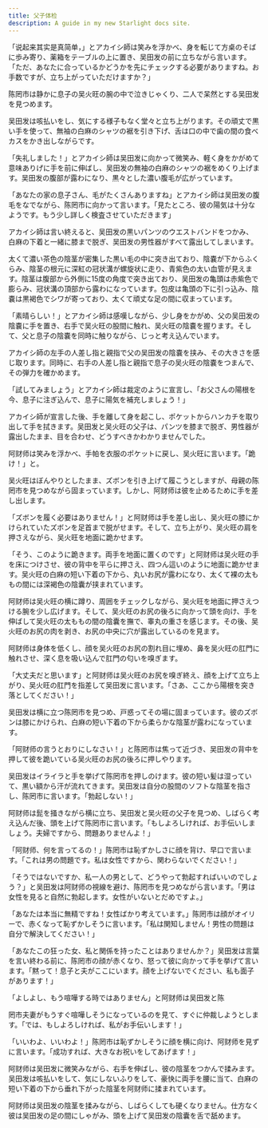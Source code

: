 ```yaml
---
title: 父子体检
description: A guide in my new Starlight docs site.
---
```


「说起来其实是真简单，」とアカイシ師は笑みを浮かべ、身を転じて方桌のそばに歩み寄り、薬箱をテーブルの上に置き、吴田发の前に立ちながら言います。「ただ、あなたに合っているかどうかを先にチェックする必要がありますね。お手数ですが、立ち上がっていただけますか？」

陈罔市は静かに息子の吴火旺の腕の中で泣きじゃくり、二人で呆然とする吴田发を見つめます。

吴田发は咳払いをし、気にする様子もなく堂々と立ち上がります。その頑丈で黒い手を使って、無袖の白麻のシャツの裾を引き下げ、舌は口の中で歯の間の食べカスをかき出しながらです。

「失礼しました！」とアカイシ師は吴田发に向かって微笑み、軽く身をかがめて意味ありげに手を前に伸ばし、吴田发の無袖の白麻のシャツの裾をめくり上げます。吴田发の腹部が露わになり、黒々とした濃い腹毛が広がっています。

「あなたの家の息子さん、毛がたくさんありますね」とアカイシ師は吴田发の腹毛をなでながら、陈罔市に向かって言います。「見たところ、彼の陽気は十分なようです。もう少し詳しく検査させていただきます」

アカイシ師は言い終えると、吴田发の黒いパンツのウエストバンドをつかみ、白麻の下着と一緒に膝まで脱ぎ、吴田发の男性器がすべて露出してしまいます。

太くて濃い茶色の陰茎が密集した黒い毛の中に突き出ており、陰嚢が下からふくらみ、陰茎の根元に深紅の冠状溝が螺旋状に走り、青紫色の太い血管が見えます。陰茎は腹部から外側に15度の角度で突き出ており、吴田发の亀頭は赤紫色で膨らみ、冠状溝の頂部から露わになっています。包皮は亀頭の下に引っ込み、陰嚢は黒褐色でシワが寄っており、太くて頑丈な足の間に収まっています。

「素晴らしい！」とアカイシ師は感嘆しながら、少し身をかがめ、父の吴田发の陰嚢に手を置き、右手で吴火旺の股間に触れ、吴火旺の陰嚢を握ります。そして、父と息子の陰嚢を同時に触りながら、じっと考え込んでいます。

アカイシ師の左手の人差し指と親指で父の吴田发の陰嚢を挟み、その大きさを感じ取ります。同時に、右手の人差し指と親指で息子の吴火旺の陰嚢をつまんで、その弾力を確かめます。

「試してみましょう」とアカイシ師は裁定のように宣言し、「お父さんの陽根を今、息子に注ぎ込んで、息子に陽気を補充しましょう！」

アカイシ師が宣言した後、手を離して身を起こし、ポケットからハンカチを取り出して手を拭きます。吴田发と吴火旺の父子は、パンツを膝まで脱ぎ、男性器が露出したまま、目を合わせ、どうすべきかわかりませんでした。

阿财师は笑みを浮かべ、手帕を衣服のポケットに戻し、吴火旺に言います。「跪け！」と。

吴火旺はぼんやりとしたまま、ズボンを引き上げて履こうとしますが、母親の陈罔市を見つめながら固まっています。しかし、阿财师は彼を止めるために手を差し出します。

「ズボンを履く必要はありません！」と阿财师は手を差し出し、吴火旺の膝にかけられていたズボンを足首まで脱がせます。そして、立ち上がり、吴火旺の肩を押さえながら、吴火旺を地面に跪かせます。

「そう、このように跪きます。両手を地面に置くのです」と阿财师は吴火旺の手を床につけさせ、彼の背中を平らに押さえ、四つん這いのように地面に跪かせます。吴火旺の白麻の短い下着の下から、丸いお尻が露わになり、太くて裸の太ももの間には深褐色の陰囊が挟まれています。

阿财师は吴火旺の横に蹲り、周囲をチェックしながら、吴火旺を地面に押さえつける腕を少し広げます。そして、吴火旺のお尻の後ろに向かって頭を向け、手を伸ばして吴火旺の太ももの間の陰囊を撫で、睾丸の重さを感じます。その後、吴火旺のお尻の肉を剥き、お尻の中央に穴が露出しているのを見ます。

阿财师は身体を低くし、顔を吴火旺のお尻の割れ目に埋め、鼻を吴火旺の肛門に触れさせ、深く息を吸い込んで肛門の匂いを嗅ぎます。

「大丈夫だと思います」と阿财师は吴火旺のお尻を嗅ぎ終え、顔を上げて立ち上がり、吴火旺の肛門を指差して吴田发に言います。「さあ、ここから陽根を突き落としてください！」

吴田发は横に立つ陈罔市を見つめ、戸惑ってその場に固まっています。彼のズボンは膝にかけられ、白麻の短い下着の下から柔らかな陰茎が露わになっています。

「阿财师の言うとおりにしなさい！」と陈罔市は焦って近づき、吴田发の背中を押して彼を跪いている吴火旺のお尻の後ろに押しやります。

吴田发はイライラと手を挙げて陈罔市を押しのけます。彼の短い髪は湿っていて、黒い額から汗が流れてきます。吴田发は自分の股間のソフトな陰茎を指さし、陈罔市に言います。「勃起しない！」

阿财师は髭を掻きながら横に立ち、吴田发と吴火旺の父子を見つめ、しばらく考え込んだ後、頭を上げて陈罔市に言います。「もしよろしければ、お手伝いしましょう。夫婦ですから、問題ありませんよ！」

「阿财师、何を言ってるの！」陈罔市は恥ずかしさに顔を背け、早口で言います。「これは男の問題です。私は女性ですから、関わらないでください！」

「そうではないですか、私一人の男として、どうやって勃起すればいいのでしょう？」と吴田发は阿财师の視線を避け、陈罔市を見つめながら言います。「男は女性を見ると自然に勃起します。女性がいないとだめですよ。」

「あなたは本当に無精ですね！女性ばかり考えています。」陈罔市は顔がオイリーで、赤くなって恥ずかしそうに言います。「私は関知しません！男性の問題は自分で解決してください！」

「あなたこの狂った女、私と関係を持ったことはありませんか？」吴田发は言葉を言い終わる前に、陈罔市の顔が赤くなり、怒って彼に向かって手を挙げて言います。「黙って！息子と夫がここにいます。顔を上げないでください、私も面子があります！」

「よしよし、もう喧嘩する時ではありません」と阿财师は吴田发と陈

罔市夫妻がもうすぐ喧嘩しそうになっているのを見て、すぐに仲裁しようとします。「では、もしよろしければ、私がお手伝いします！」

「いいわよ、いいわよ！」陈罔市は恥ずかしそうに顔を横に向け、阿财师を見ずに言います。「成功すれば、大きなお祝いをしてあげます！」

阿财师は吴田发に微笑みながら、右手を伸ばし、彼の陰茎をつかんで揉みます。吴田发は咳払いをして、気にしないふりをして、豪快に両手を腰に当て、白麻の短い下着の下から垂れ下がった陰茎を阿财师に揉まれています。

阿财师は吴田发の陰茎を揉みながら、しばらくしても硬くなりません。仕方なく彼は吴田发の足の間にしゃがみ、頭を上げて吴田发の陰囊を舌で舐めます。